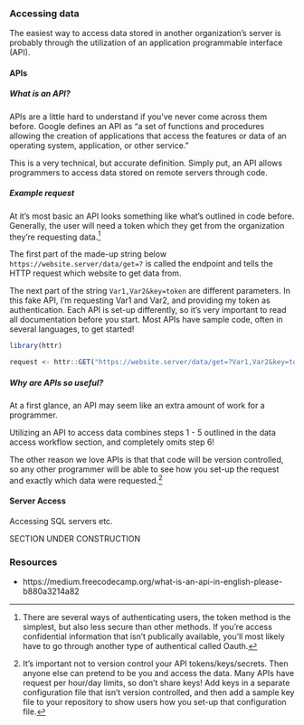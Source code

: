 ### Accessing data {-}

The easiest way to access data stored in another organization's server is probably through the utilization of an application programmable interface (API).

#### APIs {-}

##### What is an API? {-}

APIs are a little hard to understand if you've never come across them before. Google defines an API as "a set of functions and procedures allowing the creation of applications that access the features or data of an operating system, application, or other service."

This is a very technical, but accurate definition. Simply put, an API allows programmers to access data stored on remote servers through code. 

##### Example request {-}

At it's most basic an API looks something like what's outlined in code before. Generally, the user will need a token which they get from the organization they're requesting data.^[There are several ways of authenticating users, the token method is the simplest, but also less secure than other methods. If you're access confidential information that isn't publically available, you'll most likely have to go through another type of authentical called Oauth.]

The first part of the made-up string below `https://website.server/data/get=?` is called the endpoint and tells the HTTP request which website to get data from. 

The next part of the string `Var1,Var2&key=token` are different parameters. In this fake API, I'm requesting Var1 and Var2, and providing my token as authentication. Each API is set-up differently, so it's very important to read all documentation before you start. Most APIs have sample code, often in several languages, to get started!

```r

library(httr)

request <- httr::GET("https://website.server/data/get=?Var1,Var2&key=token")

```

##### Why are APIs so useful? {-}

At a first glance, an API may seem like an extra amount of work for a programmer. 

Utilizing an API to access data combines steps 1 - 5 outlined in the data access workflow section, and completely omits step 6!

The other reason we love APIs is that that code will be version controlled, so any other programmer will be able to see how you set-up the request and exactly which data were requested.^[It's important not to version control your API tokens/keys/secrets. Then anyone else can pretend to be you and access the data. Many APIs have request per hour/day limits, so don't share keys! Add keys in a separate configuration file that isn't version controlled, and then add a sample key file to your repository to show users how you set-up that configuration file.]

#### Server Access {-}

Accessing SQL servers etc.

SECTION UNDER CONSTRUCTION

### Resources {-}

* https://medium.freecodecamp.org/what-is-an-api-in-english-please-b880a3214a82
